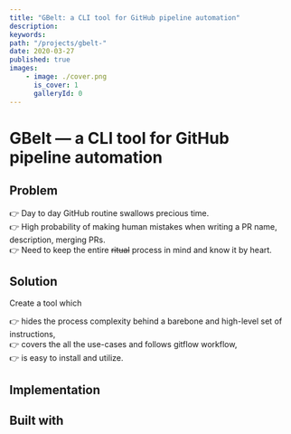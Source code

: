```yaml
---
title: "GBelt: a CLI tool for GitHub pipeline automation"
description:
keywords:
path: "/projects/gbelt-"
date: 2020-03-27
published: true
images:
    - image: ./cover.png
      is_cover: 1
      galleryId: 0
---
```



# GBelt &mdash; a CLI tool for GitHub pipeline automation

<ProjectReleaseDate date={props.pageContext.frontmatter.date} />

## Problem

👉 Day to day GitHub routine swallows precious time.<br />
👉 High probability of making human mistakes when writing a PR name, description, merging PRs.<br />
👉 Need to keep the entire <s>ritual</s> process in mind and know it by heart.<br />

## Solution

Create a tool which

👉 hides the process complexity behind a barebone and high-level set of instructions,<br />
👉 covers the all the use-cases and follows gitflow workflow,<br />
👉 is easy to install and utilize.<br />

## Implementation

<ProjectLinks
    source="https://github.com/gannochenko/gbelt"
    article="/blog/how-i-automated-day-to-day-github-routine-with-github-toolbelt-"
    npm="https://www.npmjs.com/package/@gannochenko/gbelt"
/>

## Built with

<Container>
    <Skills list="nodejs,typescript" />
</Container>
